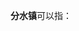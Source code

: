 '''分水镇'''可以指：
{{PRC admin/disambig|33/01/22/109/000|42/09/84/103/000|50/01/01/144/000|51/05/24/108/000|51/09/04/102/000}}
{{disambig|cat=三字中国镇名消歧义}}